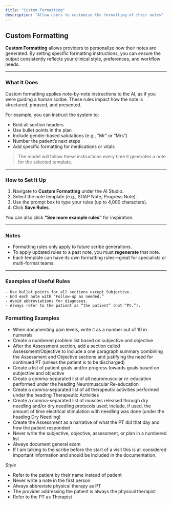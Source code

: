 ```yaml
---
title: "Custom Formatting"
description: "Allow users to customize the formatting of their notes"
---
```



## Custom Formatting

**Custom Formatting** allows providers to personalize how their notes are generated. By setting specific formatting instructions, you can ensure the output consistently reflects your clinical style, preferences, and workflow needs.

---

### What It Does

Custom formatting applies note-by-note instructions to the AI, as if you were guiding a human scribe. These rules impact how the note is structured, phrased, and presented.

For example, you can instruct the system to:

* Bold all section headers
* Use bullet points in the plan
* Include gender-based salutations (e.g., “Mr” or “Mrs”)
* Number the patient’s next steps
* Add specific formatting for medications or vitals

> The model will follow these instructions every time it generates a note for the selected template.

---

### How to Set It Up

1. Navigate to **Custom Formatting** under the AI Studio.
2. Select the note template (e.g., SOAP Note, Progress Note).
3. Use the prompt box to type your rules (up to 4,000 characters).
4. Click **Save Rules**.

You can also click **"See more example rules"** for inspiration.

---

### Notes

* Formatting rules only apply to future scribe generations.
* To apply updated rules to a past note, you must **regenerate** that note.
* Each template can have its own formatting rules—great for specialists or multi-format teams.

---

### Examples of Useful Rules

```
- Use bullet points for all sections except Subjective.
- End each note with “Follow-up as needed.”
- Avoid abbreviations for diagnoses.
- Always refer to the patient as “the patient” (not “Pt.”).
```


### Formatting Examples

- When documenting pain levels, write it as a number out of 10 in numerals
- Create a numbered problem list based on subjective and objective
- After the Assessment section, add a section called Assessment/Objective to include
a one paragraph summary combining the Assessment and Objective sections and
justifying the need for continued PT (unless the patient is to be discharged­)
- Create a list of patient goals and/or progress towards goals based on subjective and
objective
- Create a comma-separated list of all neuromuscular re-education performed under
the heading Neuromuscular Re-education
- Create a comma-separated list of all therapeutic activities performed under the
heading Therapeutic Activities
- Create a comma-separated list of muscles released through dry needling and/or dry
needling protocols used; include, if used, the amount of time electrical stimulation
with needling was done (under the heading Dry Needling)
- Create the Assessment as a narrative of what the PT did that day and how the patient
responded
- Never write the subjective, objective, assessment, or plan in a numbered list
- Always document general exam
- If I am talking to the scribe before the start of a visit this is all considered important
information and should be included in the documentation.


*Style* 

- Refer to the patient by their name instead of patient
- Never write a note in the first person
- Always abbreviate physical therapy as PT
- The provider addressing the patient is always the physical therapist
- Refer to the PT as Therapist